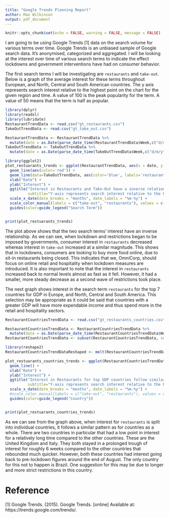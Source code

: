 ```yaml
---
title: "Google Trends Planning Report"
author: Max Wilkinson
output: pdf_document
---
```


```r
knitr::opts_chunk$set(echo = FALSE, warning = FALSE, message = FALSE)
```

I am going to be using Google Trends [1] data on the search volume for various terms over time. Google Trends is an unbiased sample of Google search data. It’s anonymised, categorized and aggregated. I will be looking at the interest over time of various search terms to indicate the effect lockdowns and government interventions have had on consumer behavior. 

The first search terms I will be investigating are `restaurants` and `take-out`. Below is a graph of the average interest for these terms throughout European, and North, Central and South American countries. The y axis represents search interest relative to the highest point on the chart for the given region and time. A value of 100 is the peak popularity for the term. A value of 50 means that the term is half as popular.

```r
library(dplyr)
library(readxl)
library(lubridate)
RestaurantTrendData <- read.csv("gt_restaurants.csv")
TakeOutTrendData <- read.csv("gt_take_out.csv")

RestaurantTrendData <- RestaurantTrendData %>%
  mutate(date = as.Date(parse_date_time(RestaurantTrendData$Week,c("d/m/y"))))
TakeOutTrendData <- TakeOutTrendData %>%
  mutate(date = as.Date(parse_date_time(TakeOutTrendData$Week,c("d/m/y"))))

library(ggplot2)
plot_restuarants_trends <- ggplot(RestaurantTrendData, aes(x = date, y = interest)) +
  geom_line(aes(color='red')) +
  geom_line(data=TakeOutTrendData, aes(color='blue', labels='restaurants')) +
  xlab("Date") +
  ylab("Interest") +
  ggtitle("Interest in Restaurants and Take-Out have a inverse relationship", 
          subtitle="Y-axis represents search interest relative to the highest point") +
  scale_x_date(date_breaks = "months", date_labels = "%m-%y") + 
  scale_color_manual(labels = c("take-out", "restaurants"), values = c("blue", "red")) +
  guides(color=guide_legend("Search Term"))


print(plot_restuarants_trends)
```
The plot above shows that the two search terms' interest have an inverse relationship. As we can see, when lockdown and restrictions began to be imposed by governments, consumer interest in `restaurants` decreased whereas interest in `take-out` increased at a similar magnitude. This shows that in lockdowns, consumers are looking to buy more food online, due to sit-in restaurants being closed. This indicates that we, OmniCorp, should focus on online retail and hospitality when lockdown measures are introduced. It is also important to note that the interest in `restaurants` increased back to normal levels almost as fast as it fell. However, it had a smaller, more steady decrease as a second wave of restrictions took place.

The next graph shows interest in the search term `restaurants` for the top 7 countries for GDP in Europe, and North, Central and South America. This selection may be appropriate as it could be said that countries with a greater GDP will have more expendable income and thus spend more in the retail and hospitality sectors.

```r
RestaurantCountriesTrendData <- read.csv("gt_restaurants_countries.csv")

RestaurantCountriesTrendData <- RestaurantCountriesTrendData %>%
  mutate(date = as.Date(parse_date_time(RestaurantCountriesTrendData$Week,c("d/m/y"))))
RestaurantCountriesTrendData <- subset(RestaurantCountriesTrendData, select = -c(Week))

library(reshape2)
RestaurantCountriesTrendDataReshaped <- melt(RestaurantCountriesTrendData, "date")

plot_restuarants_countries_trends <- ggplot(RestaurantCountriesTrendDataReshaped, aes(x = date, y = value, color=variable)) +
  geom_line() +
  xlab("Date") +
  ylab("Interest") +
  ggtitle("Interest in Restaurants for top GDP countries follow similar trend", 
          subtitle="Y-axis represents search interest relative to the highest point") +
  scale_x_date(date_breaks = "months", date_labels = "%m-%y") +
  #scale_color_manual(labels = c("take-out", "restaurants"), values = c("blue", "red")) +
  guides(color=guide_legend("Country"))


print(plot_restuarants_countries_trends)
```
As we can see from the graph above, when interest for `restaurants` is split into individual countries, it follows a similar pattern as for countries as a whole. There are two countries in particular that had a low point in interest for a relatively long time compared to the other countries. These are the United Kingdom and Italy. They both stayed in a prolonged trough of interest for roughly 6 weeks compared to the other countries that rebounded much quicker. However, both these countries had interest going back to pre-lockdown figures around the end of August. The only country for this not to happen is Brazil. One suggestion for this may be due to longer and more strict restrictions in this country.

# Reference

[1] Google Trends. (2015). Google Trends. [online] Available at: https://trends.google.com/trends/.

